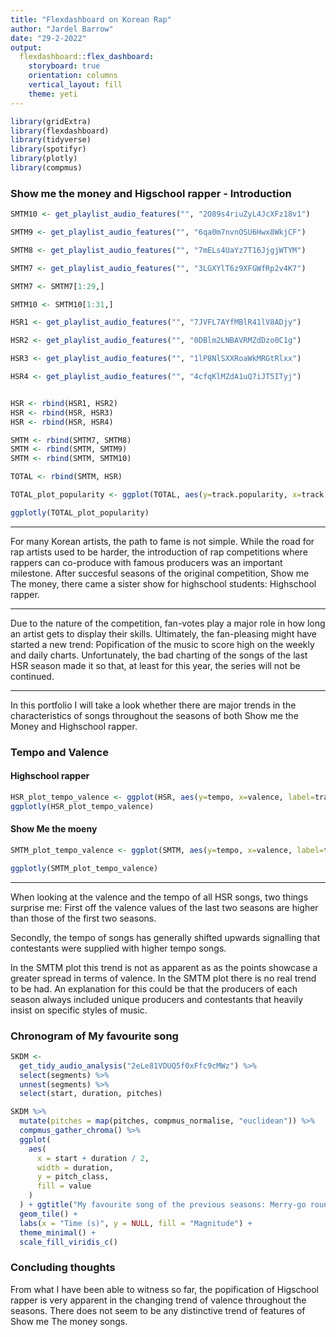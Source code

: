 ```yaml
---
title: "Flexdashboard on Korean Rap"
author: "Jardel Barrow"
date: "29-2-2022"
output: 
  flexdashboard::flex_dashboard:
    storyboard: true
    orientation: columns
    vertical_layout: fill
    theme: yeti
---
```


```r
library(gridExtra)
library(flexdashboard)
library(tidyverse)
library(spotifyr)
library(plotly)
library(compmus)
```
### Show me the money and Higschool rapper - Introduction

``` r
SMTM10 <- get_playlist_audio_features("", "2O89s4riuZyL4JcXFz18v1")

SMTM9 <- get_playlist_audio_features("", "6qa0m7nvnOSU6Hwx8WkjCF")

SMTM8 <- get_playlist_audio_features("", "7mELs4UaYz7T16JjgjWTYM")

SMTM7 <- get_playlist_audio_features("", "3LGXYlT6z9XFGWfRp2v4K7")

SMTM7 <- SMTM7[1:29,]

SMTM10 <- SMTM10[1:31,]

HSR1 <- get_playlist_audio_features("", "7JVFL7AYfMBlR41lV8ADjy")

HSR2 <- get_playlist_audio_features("", "0DBlm2LNBAVRMZdDzo0C1g")

HSR3 <- get_playlist_audio_features("", "1lP8NlSXXRoaWkMRGtRlxx")

HSR4 <- get_playlist_audio_features("", "4cfqKlMZdA1uQ7iJT5ITyj")


HSR <- rbind(HSR1, HSR2)  
HSR <- rbind(HSR, HSR3)
HSR <- rbind(HSR, HSR4)

SMTM <- rbind(SMTM7, SMTM8)
SMTM <- rbind(SMTM, SMTM9)
SMTM <- rbind(SMTM, SMTM10)

TOTAL <- rbind(SMTM, HSR)

TOTAL_plot_popularity <- ggplot(TOTAL, aes(y=track.popularity, x=track.duration_ms/1000, label=track.name))+ geom_point(aes(color=playlist_name)) + ggtitle("Popularity of songs")+ xlab("Track duration in seconds")

ggplotly(TOTAL_plot_popularity)


```

***

For many Korean artists, the path to fame is not simple. While the road for rap artists used to be harder, the introduction of rap competitions where rappers can co-produce with famous producers was an important milestone. After succesful seasons of the original competition, Show me The money, there came a sister show for highschool students: Highschool rapper.

***

Due to the nature of the competition, fan-votes play a major role in how long an artist gets to display their skills. Ultimately, the fan-pleasing might have started a new trend: Popification of the music to score high on the weekly and daily charts. Unfortunately, the bad charting of the songs of the last HSR season made it so that, at least for this year, the series will not be continued.  

***

In this portfolio I will take a look whether there are major trends in the characteristics of songs throughout the seasons of both Show me the Money and Highschool rapper. 

### Tempo and Valence

#### Highschool rapper

```r
HSR_plot_tempo_valence <- ggplot(HSR, aes(y=tempo, x=valence, label=track.name))+ geom_point(aes(color=playlist_name))
ggplotly(HSR_plot_tempo_valence)
```

#### Show Me the moeny

``` r
SMTM_plot_tempo_valence <- ggplot(SMTM, aes(y=tempo, x=valence, label=track.name))+ geom_point(aes(color=playlist_name))

ggplotly(SMTM_plot_tempo_valence)

```

***

When looking at the valence and the tempo of all HSR songs, two things surprise me: First off the valence values of the last two seasons are higher than those of the first two seasons.

Secondly, the tempo of songs has generally shifted upwards signalling that contestants were supplied with higher tempo songs.

In the SMTM plot this trend is not as apparent as as the points showcase a greater spread in terms of valence.
In the SMTM plot there is no real trend to be had. An explanation for this could be that the producers of each season always included unique producers and contestants that heavily insist on specific styles of music.  

### Chronogram of My favourite song

``` r
SKDM <-
  get_tidy_audio_analysis("2eLe81VDUQ5f0xFfc9cMWz") %>%
  select(segments) %>%
  unnest(segments) %>%
  select(start, duration, pitches)

SKDM %>%
  mutate(pitches = map(pitches, compmus_normalise, "euclidean")) %>%
  compmus_gather_chroma() %>% 
  ggplot(
    aes(
      x = start + duration / 2,
      width = duration,
      y = pitch_class,
      fill = value
    )
  ) + ggtitle("My favourite song of the previous seasons: Merry-go round")+
  geom_tile() +
  labs(x = "Time (s)", y = NULL, fill = "Magnitude") +
  theme_minimal() +
  scale_fill_viridis_c()

```

### Concluding thoughts
From what I have been able to witness so far, the popification of Higschool rapper is very apparent in the changing trend of valence throughout the seasons. There does not seem to be any distinctive trend of features of Show me The money songs. 